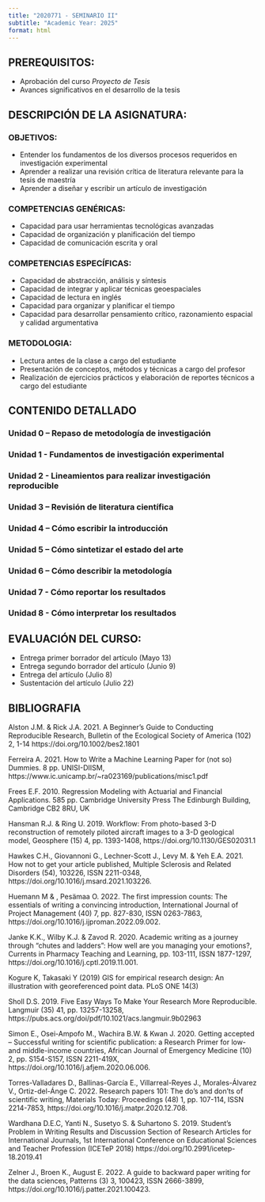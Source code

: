 ```yaml
---
title: "2020771 - SEMINARIO II"
subtitle: "Academic Year: 2025"
format: html
---
```

## PREREQUISITOS:
- Aprobación del curso *Proyecto de Tesis*
- Avances significativos en el desarrollo de la tesis

## DESCRIPCIÓN DE LA ASIGNATURA:
::: {.callout-important collapse=false}
### OBJETIVOS:

-	Entender los fundamentos de los diversos procesos requeridos en investigación experimental 
-	Aprender a realizar una revisión crítica de literatura relevante para la tesis de maestría
- Aprender a diseñar y escribir un artículo de investigación

### COMPETENCIAS GENÉRICAS: 

- Capacidad para usar herramientas tecnológicas avanzadas
- Capacidad de organización y planificación del tiempo
- Capacidad de comunicación escrita y oral

### COMPETENCIAS ESPECÍFICAS:

- Capacidad de abstracción, análisis y síntesis
- Capacidad de integrar y aplicar técnicas geoespaciales
- Capacidad de lectura en inglés
- Capacidad para organizar y planificar el tiempo
- Capacidad para desarrollar pensamiento crítico, razonamiento espacial y calidad argumentativa

### METODOLOGIA:
-	Lectura antes de la clase a cargo del estudiante
- Presentación de conceptos, métodos y técnicas a cargo del profesor
-	Realización de ejercicios prácticos y elaboración de reportes técnicos a cargo  del estudiante

:::

## CONTENIDO DETALLADO 

::: {.callout-important collapse=true}

### Unidad 0 –  Repaso de metodología de investigación

### Unidad 1 -  Fundamentos de investigación experimental

### Unidad 2 -  Lineamientos para realizar investigación reproducible

### Unidad 3 – Revisión de literatura científica

### Unidad 4 – Cómo escribir la introducción

### Unidad 5 – Cómo sintetizar el estado del arte

### Unidad 6 – Cómo describir la metodología

### Unidad 7 - Cómo reportar los resultados

### Unidad 8 - Cómo interpretar los resultados

:::


## EVALUACIÓN DEL CURSO: 

::: {.callout-important collapse=false}

- Entrega primer borrador del artículo (Mayo 13)
-	Entrega segundo borrador del artículo (Junio 9)
- Entrega del artículo (Julio 8) 
- Sustentación del artículo (Julio 22) 

:::

## BIBLIOGRAFIA

::: {.callout-important collapse=true}

Alston J.M. & Rick J.A. 2021. A Beginner's Guide to Conducting Reproducible Research, Bulletin of the Ecological Society of America (102) 2,  1-14
https://doi.org/10.1002/bes2.1801

Ferreira A. 2021. How to Write a Machine Learning Paper for (not so) Dummies. 8 pp. UNISI-DIISM, https://www.ic.unicamp.br/~ra023169/publications/misc1.pdf

Frees E.F. 2010. Regression Modeling with Actuarial and Financial Applications. 585 pp. Cambridge University Press The Edinburgh Building, Cambridge CB2 8RU, UK

Hansman R.J. & Ring U. 2019. Workflow: From photo-based 3-D reconstruction of remotely piloted aircraft images to a 3-D geological model, Geosphere (15) 4, pp. 1393-1408, https://doi.org/10.1130/GES02031.1

Hawkes C.H., Giovannoni G.,  Lechner-Scott J.,  Levy M. & Yeh E.A. 2021. How not to get your article published, Multiple Sclerosis and Related Disorders (54), 103226, ISSN 2211-0348, https://doi.org/10.1016/j.msard.2021.103226.

Huemann M & , Pesämaa O. 2022. The first impression counts: The essentials of writing a convincing introduction, International Journal of Project Management (40) 7, pp. 827-830, ISSN 0263-7863, https://doi.org/10.1016/j.ijproman.2022.09.002.

Janke K.K., Wilby K.J. & Zavod R. 2020. Academic writing as a journey through “chutes and ladders”: How well are you managing your emotions?, Currents in Pharmacy Teaching and Learning, pp. 103-111, ISSN 1877-1297, https://doi.org/10.1016/j.cptl.2019.11.001.

Kogure K, Takasaki Y (2019) GIS for
empirical research design: An illustration with
georeferenced point data. PLoS ONE 14(3)

Sholl D.S. 2019. Five Easy Ways To Make Your Research More Reproducible. Langmuir (35) 41, pp. 13257-13258, https://pubs.acs.org/doi/pdf/10.1021/acs.langmuir.9b02963

Simon E., Osei-Ampofo M., Wachira B.W. & Kwan J. 2020. Getting accepted – Successful writing for scientific publication: a Research Primer for low- and middle-income countries, African Journal of Emergency Medicine (10) 2, pp. S154-S157, ISSN 2211-419X, https://doi.org/10.1016/j.afjem.2020.06.006.

Torres-Valladares D., Ballinas-García E., Villarreal-Reyes J., Morales-Álvarez V., Ortiz-del-Ánge C. 2022. Research papers 101: The do’s and don'ts of scientific writing, Materials Today: Proceedings (48) 1, pp. 107-114, ISSN 2214-7853, https://doi.org/10.1016/j.matpr.2020.12.708.

Wardhana D.E.C, Yanti N.,  Susetyo S. &  Suhartono S. 2019. Student’s Problem in Writing Results and Discussion Section of Research Articles for International Journals, 1st International Conference on Educational Sciences and Teacher Profession (ICETeP 2018) https://doi.org/10.2991/icetep-18.2019.41

Zelner J., Broen K., August E. 2022. A guide to backward paper writing for the data sciences,
Patterns (3) 3, 100423, ISSN 2666-3899, https://doi.org/10.1016/j.patter.2021.100423.

:::

